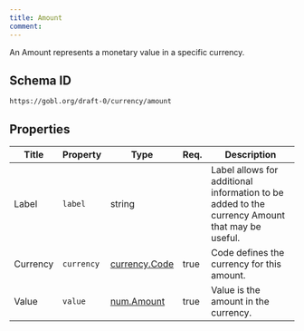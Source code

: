 ```yaml
---
title: Amount
comment: 
---
```


An Amount represents a monetary value in a specific currency.

## Schema ID

`https://gobl.org/draft-0/currency/amount`

## Properties

| Title    | Property   | Type                                    | Req. | Description                                                                                    |
|----------|------------|-----------------------------------------|------|------------------------------------------------------------------------------------------------|
| Label    | `label`    | string                                  |      | Label allows for additional information to be added to the currency Amount that may be useful. |
| Currency | `currency` | [currency.Code](/draft-0/currency/code) | true | Code defines the currency for this amount.                                                     |
| Value    | `value`    | [num.Amount](/draft-0/num/amount)       | true | Value is the amount in the currency.                                                           |

